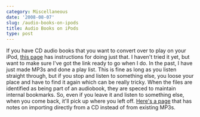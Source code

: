 ```yaml
---
category: Miscellaneous
date: '2008-08-07'
slug: /audio-books-on-ipods
title: Audio Books on iPods
type: post
---
```



If you have CD audio books that you want to convert over to play on
your iPod,
[this page](http://www.dagondesign.com/articles/turning-mp3-audiobooks-into-ipod-audiobooks/)
has instructions for doing just that. I haven't tried it yet, but
want to make sure I've got the link ready to go when I do. In the
past, I have just made MP3s and done a play list. This is fine as
long as you listen straight through, but if you stop and listen to
something else, you loose your place and have to find it again
which can be really tricky. When the files are identified as being
part of an audiobook, they are speced to maintain internal
bookmarks. So, even if you leave it and listen to something else,
when you come back, it'll pick up where you left off.
[Here's a page](http://oakroadsystems.com/genl/itunsabk.htm) that
has notes on importing directly from a CD instead of from existing
MP3s.